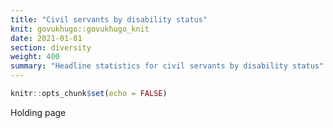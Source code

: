 ```yaml
---
title: "Civil servants by disability status"
knit: govukhugo::govukhugo_knit
date: 2021-01-01
section: diversity
weight: 400
summary: "Headline statistics for civil servants by disability status"
---
```


```r
knitr::opts_chunk$set(echo = FALSE)
```

Holding page
